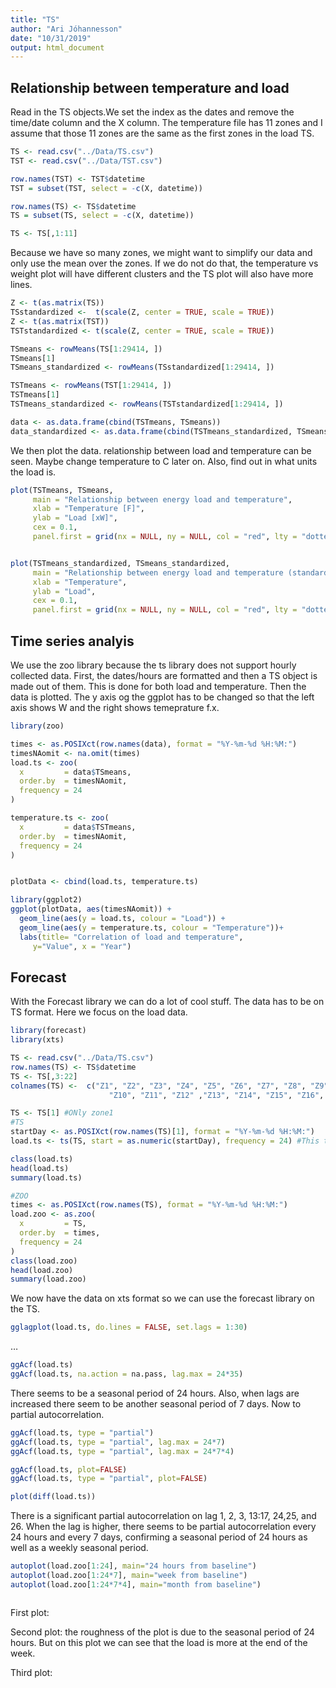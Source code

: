 ```yaml
---
title: "TS"
author: "Ari Jóhannesson"
date: "10/31/2019"
output: html_document
---
```

## Relationship between temperature and load

Read in the TS objects.We set the index as the dates and remove the time/date column and the X column. The temperature file has 11 zones and I assume that those 11 zones are the same as the first zones in the load TS.
```r

TS <- read.csv("../Data/TS.csv")
TST <- read.csv("../Data/TST.csv")

row.names(TST) <- TST$datetime
TST = subset(TST, select = -c(X, datetime))

row.names(TS) <- TS$datetime
TS = subset(TS, select = -c(X, datetime))

TS <- TS[,1:11]

```

Because we have so many zones, we might want to simplify our data and only use the mean over the zones. If we do not do that, the temperature vs weight plot will have different clusters and the TS plot will also have more lines.

```r

Z <- t(as.matrix(TS))
TSstandardized <-  t(scale(Z, center = TRUE, scale = TRUE))
Z <- t(as.matrix(TST))
TSTstandardized <- t(scale(Z, center = TRUE, scale = TRUE))

TSmeans <- rowMeans(TS[1:29414, ])
TSmeans[1]
TSmeans_standardized <- rowMeans(TSstandardized[1:29414, ])

TSTmeans <- rowMeans(TST[1:29414, ])
TSTmeans[1]
TSTmeans_standardized <- rowMeans(TSTstandardized[1:29414, ])

data <- as.data.frame(cbind(TSTmeans, TSmeans))
data_standardized <- as.data.frame(cbind(TSTmeans_standardized, TSmeans_standardized))


```

We then plot the data. relationship between load and temperature can be seen. Maybe change temperature to C later on. Also, find out in what units the load is.

```r

plot(TSTmeans, TSmeans, 
     main = "Relationship between energy load and temperature", 
     xlab = "Temperature [F]", 
     ylab = "Load [xW]", 
     cex = 0.1,
     panel.first = grid(nx = NULL, ny = NULL, col = "red", lty = "dotted"))


plot(TSTmeans_standardized, TSmeans_standardized, 
     main = "Relationship between energy load and temperature (standardized)", 
     xlab = "Temperature", 
     ylab = "Load", 
     cex = 0.1,
     panel.first = grid(nx = NULL, ny = NULL, col = "red", lty = "dotted"))
```

## Time series analyis

We use the zoo library because the ts library does not support hourly collected data. First, the dates/hours are formatted and then a TS object is made out of them. This is done for both load and temperature.
Then the data is plotted. The y axis og the ggplot has to be changed so that the left axis shows W and the right shows temeprature f.x.
```r
library(zoo)

times <- as.POSIXct(row.names(data), format = "%Y-%m-%d %H:%M:")
timesNAomit <- na.omit(times) 
load.ts <- zoo(
  x         = data$TSmeans,
  order.by  = timesNAomit,
  frequency = 24
)

temperature.ts <- zoo(
  x         = data$TSTmeans,
  order.by  = timesNAomit,
  frequency = 24
)


plotData <- cbind(load.ts, temperature.ts)

library(ggplot2)
ggplot(plotData, aes(timesNAomit)) + 
  geom_line(aes(y = load.ts, colour = "Load")) + 
  geom_line(aes(y = temperature.ts, colour = "Temperature"))+
  labs(title= "Correlation of load and temperature",
     y="Value", x = "Year")


```

## Forecast

With the Forecast library we can do a lot of cool stuff. The data has to be on TS format.
Here we focus on the load data. 
```r
library(forecast)
library(xts)

TS <- read.csv("../Data/TS.csv")
row.names(TS) <- TS$datetime
TS <- TS[,3:22]
colnames(TS) <-  c("Z1", "Z2", "Z3", "Z4", "Z5", "Z6", "Z7", "Z8", "Z9", 
                      "Z10", "Z11", "Z12" ,"Z13", "Z14", "Z15", "Z16", "Z17", "Z18", "Z19", "Z20")

TS <- TS[1] #ONly zone1
#TS
startDay <- as.POSIXct(row.names(TS)[1], format = "%Y-%m-%d %H:%M:")
load.ts <- ts(TS, start = as.numeric(startDay), frequency = 24) #This time seires gives time/date as a number, not right

class(load.ts)
head(load.ts)
summary(load.ts)

#ZOO
times <- as.POSIXct(row.names(TS), format = "%Y-%m-%d %H:%M:")
load.zoo <- as.zoo(
  x         = TS,
  order.by  = times,
  frequency = 24
)
class(load.zoo)
head(load.zoo)
summary(load.zoo)

```
We now have the data on xts format so we can use the forecast library on the TS.



```r

gglagplot(load.ts, do.lines = FALSE, set.lags = 1:30)

```

...


```r
ggAcf(load.ts)
ggAcf(load.ts, na.action = na.pass, lag.max = 24*35)

```
There seems to be a seasonal period of 24 hours. Also, when lags are increased there seem to be another seasonal period of 7 days.
Now to partial autocorrelation.
```r
ggAcf(load.ts, type = "partial")
ggAcf(load.ts, type = "partial", lag.max = 24*7)
ggAcf(load.ts, type = "partial", lag.max = 24*7*4)

ggAcf(load.ts, plot=FALSE)
ggAcf(load.ts, type = "partial", plot=FALSE)

plot(diff(load.ts))
```


There is a significant partial autocorrelation on lag 1, 2, 3, 13:17, 24,25, and 26. When the lag is higher, there seems to be partial autocorrelation every 24 hours and every 7 days, confirming a seasonal period of 24 hours as well as a weekly seasonal period.



```r

autoplot(load.zoo[1:24], main="24 hours from baseline")
autoplot(load.zoo[1:24*7], main="week from baseline")
autoplot(load.zoo[1:24*7*4], main="month from baseline")



```

First plot:

Second plot: the roughness of the plot is due to the seasonal period of 24 hours. But on this plot we can see that the load is more at the end of the week.

Third plot: 






